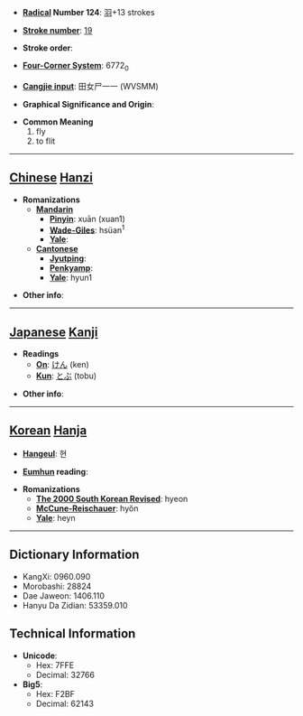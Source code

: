 * '''[[Wiktionary:Chinese radical index| Radical]] Number 124''': [[Wiktionary:Chinese radical index 羽|羽]]+13 strokes

* '''[[Wiktionary:Chinese total strokes index|Stroke number]]''': [[Wiktionary:Chinese total strokes index 19|19]]

* '''Stroke order''': 

* '''[[Wiktionary:Chinese four corner index|Four-Corner System]]''': 6772<sub>0</sub>

* '''[[Wiktionary:Chinese Cangjie index|Cangjie input]]''': 田女尸一一 (WVSMM)

* '''Graphical Significance and Origin''': 

* '''Common Meaning'''
*#fly
*# to flit


----

== [[Chinese]] [[Hanzi]] ==

* '''Romanizations'''
** '''[[Mandarin]]'''
*** '''[[Pinyin]]''': xuān (xuan1)
*** '''[[Wade-Giles]]''': hsüan<sup>1</sup>
*** '''[[Yale]]''': 
** '''[[Cantonese]]'''
*** '''[[Jyutping]]''':
*** '''[[Penkyamp]]''': 
*** '''[[Yale]]''': hyun1

* '''Other info''': 

----

== [[Japanese]] [[Kanji]] ==

* '''Readings'''
** '''[[On]]''': [[けん]] (ken)
** '''[[Kun]]''': [[とぶ]] (tobu)

* '''Other info''':  

----

== [[Korean]] [[Hanja]] ==

* '''[[Hangeul]]''': 현

* '''[[Eumhun]] reading''': 

* '''Romanizations'''
** '''[[The 2000 South Korean Revised Romanization|The 2000 South Korean Revised]]''': hyeon
** '''[[McCune-Reischauer]]''': hyŏn
** '''[[Yale]]''': heyn

----

== Dictionary Information ==

* KangXi: 0960.090
* Morobashi: 28824
* Dae Jaweon: 1406.110
* Hanyu Da Zidian: 53359.010

== Technical Information ==

* '''Unicode''':
** Hex: 7FFE
** Decimal: 32766
* '''Big5''':
** Hex: F2BF
** Decimal: 62143